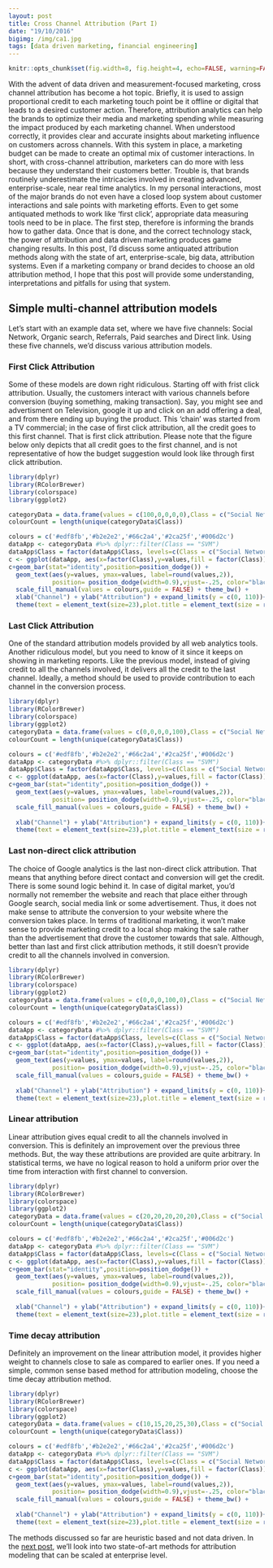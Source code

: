 ```yaml
---
layout: post
title: Cross Channel Attribution (Part I)
date: "19/10/2016"
bigimg: /img/ca1.jpg
tags: [data driven marketing, financial engineering]
---
```


```r
knitr::opts_chunk$set(fig.width=8, fig.height=4, echo=FALSE, warning=FALSE, message=FALSE)
```

With the advent of data driven and measurement-focused marketing, cross channel attribution has become a hot topic. Briefly, it is used to assign proportional credit to each marketing touch point be it offline or digital that leads to a desired customer action. Therefore, attribution analytics can help the brands to optimize their media and marketing spending while measuring the impact produced by each marketing channel. 
When understood correctly, it provides clear and accurate insights about marketing influence on customers across channels. With this system in place, a marketing budget can be made to create an optimal mix of customer interactions. In short, with cross-channel attribution, marketers can do more with less because they understand their customers better.
Trouble is, that brands routinely underestimate the intricacies involved in creating advanced, enterprise-scale, near real time analytics. In my personal interactions, most of the major brands do not even have a closed loop system about customer interactions and sale points with marketing efforts. Even to get some antiquated methods to work like 'first click', appropriate data measuring tools need to be in place. The first step, therefore is informing the brands how to gather data. Once that is done, and the correct technology stack, the power of attribution and data driven marketing produces game changing results. 
In this post, I'd discuss some antiquated attribution methods along with the state of art, enterprise-scale, big data, attribution systems. Even if a marketing company or brand decides to choose an old attribution method, I hope that this post will provide some understanding, interpretations and pitfalls for using that system.


## Simple multi-channel attribution models

Let's start with an example data set, where we have five channels: Social Network, Organic search, Referrals, Paid searches and Direct link. Using these five channels, we'd discuss various attribution models. 


### First Click Attribution

Some of these models are down right ridiculous. Starting off with frist click attribution. Usually, the customers interact with various channels before conversion (buying something, making transaction). Say, you might see and advertisment on Television, google it up and click on an add offering a deal, and from there ending up buying the product. This 'chain' was started from a TV commercial; in the case of first click attribution, all the credit goes to this first channel. That is first click attribution. Please note that the figure below only depicts that all credit goes to the first channel, and is not representative of how the budget suggestion would look like through first click attribution.

```r
library(dplyr)
library(RColorBrewer)
library(colorspace)
library(ggplot2)

categoryData = data.frame(values = c(100,0,0,0,0),Class = c("Social Network","Organic Search", "Referral", "Paid Search", "Direct"))
colourCount = length(unique(categoryData$Class))

colours = c('#edf8fb','#b2e2e2','#66c2a4','#2ca25f','#006d2c')
dataApp <- categoryData #%>% dplyr::filter(Class == "SVM")
dataApp$Class = factor(dataApp$Class, levels=c(Class = c("Social Network","Organic Search", "Referral", "Paid Search", "Direct")))
c <- ggplot(dataApp, aes(x=factor(Class),y=values,fill = factor(Class)))
c+geom_bar(stat="identity",position=position_dodge()) +
  geom_text(aes(y=values, ymax=values, label=round(values,2)),
            position= position_dodge(width=0.9),vjust=-.25, color="black",size = 7) +
  scale_fill_manual(values = colours,guide = FALSE) + theme_bw() + 
  xlab("Channel") + ylab("Attribution") + expand_limits(y = c(0, 110))+
  theme(text = element_text(size=23),plot.title = element_text(size = rel(1)),axis.text.x = element_blank())# +  scale_fill_brewer(name = "Classifier")
```

### Last Click Attribution
One of the standard attribution models provided by all web analytics tools. Another ridiculous model, but you need to know of it since it keeps on showing in marketing reports. Like the previous model, instead of giving credit to all the channels involved, it delivers all the credit to the last channel. Ideally, a method should be used to provide contribution to each channel in the conversion process.

```r
library(dplyr)
library(RColorBrewer)
library(colorspace)
library(ggplot2)
categoryData = data.frame(values = c(0,0,0,0,100),Class = c("Social Network","Organic Search", "Referral", "Paid Search", "Direct"))
colourCount = length(unique(categoryData$Class))

colours = c('#edf8fb','#b2e2e2','#66c2a4','#2ca25f','#006d2c')
dataApp <- categoryData #%>% dplyr::filter(Class == "SVM")
dataApp$Class = factor(dataApp$Class, levels=c(Class = c("Social Network","Organic Search", "Referral", "Paid Search", "Direct")))
c <- ggplot(dataApp, aes(x=factor(Class),y=values,fill = factor(Class)))
c+geom_bar(stat="identity",position=position_dodge()) +
  geom_text(aes(y=values, ymax=values, label=round(values,2)),
            position= position_dodge(width=0.9),vjust=-.25, color="black",size = 7) +
  scale_fill_manual(values = colours,guide = FALSE) + theme_bw() + 
   
  xlab("Channel") + ylab("Attribution") + expand_limits(y = c(0, 110))+
  theme(text = element_text(size=23),plot.title = element_text(size = rel(1)),axis.text.x = element_blank()) # +  scale_fill_brewer(name = "Classifier")

```

### Last non-direct click attribution
The choice of Google analytics is the last non-direct click attribution. That means that anything before direct contact and conversion will get the credit. There is some sound logic behind it. In case of digital market, you'd normally not remember the website and reach that place either through Google search, social media link or some advertisement. Thus, it does not make sense to attribute the conversion to your website where the conversion takes place. In terms of traditional marketing, it won't make sense to provide marketing credit to a local shop making the sale rather than the advertisement that drove the customer towards that sale. 
Although, better than last and first click attribution methods, it still doesn't provide credit to all the channels involved in conversion.

```r
library(dplyr)
library(RColorBrewer)
library(colorspace)
library(ggplot2)
categoryData = data.frame(values = c(0,0,0,100,0),Class = c("Social Network","Organic Search", "Referral", "Paid Search", "Direct"))
colourCount = length(unique(categoryData$Class))

colours = c('#edf8fb','#b2e2e2','#66c2a4','#2ca25f','#006d2c')
dataApp <- categoryData #%>% dplyr::filter(Class == "SVM")
dataApp$Class = factor(dataApp$Class, levels=c(Class = c("Social Network","Organic Search", "Referral", "Paid Search", "Direct")))
c <- ggplot(dataApp, aes(x=factor(Class),y=values,fill = factor(Class)))
c+geom_bar(stat="identity",position=position_dodge()) +
  geom_text(aes(y=values, ymax=values, label=round(values,2)),
            position= position_dodge(width=0.9),vjust=-.25, color="black",size = 7) +
  scale_fill_manual(values = colours,guide = FALSE) + theme_bw() + 
   
  xlab("Channel") + ylab("Attribution") + expand_limits(y = c(0, 110))+
  theme(text = element_text(size=23),plot.title = element_text(size = rel(1)),axis.text.x = element_blank())# +  scale_fill_brewer(name = "Classifier")

```

### Linear attribution
Linear attribution gives equal credit to all the channels involved in conversion. This is definitely an improvement over the previous three methods. But, the way these attributions are provided are quite arbitrary. In statistical terms, we have no logical reason to hold a uniform prior over the time from interaction with first channel to conversion.

```r
library(dplyr)
library(RColorBrewer)
library(colorspace)
library(ggplot2)
categoryData = data.frame(values = c(20,20,20,20,20),Class = c("Social Network","Organic Search", "Referral", "Paid Search", "Direct"))
colourCount = length(unique(categoryData$Class))

colours = c('#edf8fb','#b2e2e2','#66c2a4','#2ca25f','#006d2c')
dataApp <- categoryData #%>% dplyr::filter(Class == "SVM")
dataApp$Class = factor(dataApp$Class, levels=c(Class = c("Social Network","Organic Search", "Referral", "Paid Search", "Direct")))
c <- ggplot(dataApp, aes(x=factor(Class),y=values,fill = factor(Class)))
c+geom_bar(stat="identity",position=position_dodge()) +
  geom_text(aes(y=values, ymax=values, label=round(values,2)),
            position= position_dodge(width=0.9),vjust=-.25, color="black",size = 7) +
  scale_fill_manual(values = colours,guide = FALSE) + theme_bw() + 
   
  xlab("Channel") + ylab("Attribution") + expand_limits(y = c(0, 110))+
  theme(text = element_text(size=23),plot.title = element_text(size = rel(1)),axis.text.x = element_text(angle = 45, hjust = 1))# +  scale_fill_brewer(name = "Classifier")

```

### Time decay attribution
Definitely an improvement on the linear attribution model, it provides higher weight to channels close to sale as compared to earlier ones. If you need a simple, common sense based method for attribution modeling, choose the time decay attribution method. 

```r
library(dplyr)
library(RColorBrewer)
library(colorspace)
library(ggplot2)
categoryData = data.frame(values = c(10,15,20,25,30),Class = c("Social Network","Organic Search", "Referral", "Paid Search", "Direct"))
colourCount = length(unique(categoryData$Class))

colours = c('#edf8fb','#b2e2e2','#66c2a4','#2ca25f','#006d2c')
dataApp <- categoryData #%>% dplyr::filter(Class == "SVM")
dataApp$Class = factor(dataApp$Class, levels=c(Class = c("Social Network","Organic Search", "Referral", "Paid Search", "Direct")))
c <- ggplot(dataApp, aes(x=factor(Class),y=values,fill = factor(Class)))
c+geom_bar(stat="identity",position=position_dodge()) +
  geom_text(aes(y=values, ymax=values, label=round(values,2)),
            position= position_dodge(width=0.9),vjust=-.25, color="black",size = 7) +
  scale_fill_manual(values = colours,guide = FALSE) + theme_bw() + 
   
  xlab("Channel") + ylab("Attribution") + expand_limits(y = c(0, 110))+
  theme(text = element_text(size=23),plot.title = element_text(size = rel(1)),axis.text.x = element_text(angle = 45, hjust = 1))# +  scale_fill_brewer(name = "Classifier")

```

The methods discussed so far are heuristic based and not data driven. In the [next post](ahsanijaz.github.io/d), we'll look into two state-of-art methods for attribution modeling that can be scaled at enterprise level. 
